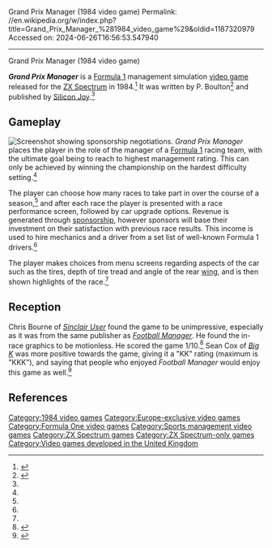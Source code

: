 Grand Prix Manager (1984 video game)
Permalink: //en.wikipedia.org/w/index.php?title=Grand_Prix_Manager_%281984_video_game%29&oldid=1187320979
Accessed on: 2024-06-26T16:56:53.547940



------
Grand Prix Manager (1984 video game)
{{about|the 1984 ZX Spectrum game|the 1995 Windows game|Grand Prix Manager}}
{{Infobox video game
|title          = Grand Prix Manager
|image          = GPM loading.png
|caption        = Loading screen
|publisher      = [[Silicon Joy]]
|writer         = P. Boulton
|released       = {{vgrelease|EU|1984}}
|genre          = [[Simulation game|Management simulation]]
|modes          = [[Single-player video game|Single-player]]
|platforms      = [[ZX Spectrum]]
}}

'''''Grand Prix Manager''''' is a [[Formula 1]] management simulation [[video game]] released for the [[ZX Spectrum]] in 1984.<ref name="wos">{{Cite web|url=http://www.worldofspectrum.org/infoseekid.cgi?id=0002119|title=Grand Prix Manager - World of Spectrum|publisher=[[World of Spectrum]]|access-date=2009-12-21}}</ref> It was written by  P. Boulton<ref>{{cite video game
|title = Grand Prix Manager|developer =P. Boulton|publisher =Silicon Joy|date =1984| platform =[[ZX Spectrum]]| level =Loading Screen}}</ref> and published by [[Addictive Games|Silicon Joy]].<ref name="wos" />

==Gameplay==
[[Image:GrandPrixManagerscreen.gif|thumb|left|Screenshot showing sponsorship negotiations.]]
''Grand Prix Manager'' places the player in the role of the manager of a [[Formula 1]] racing team, with the ultimate goal being to reach to highest management rating. This can only be achieved by winning the championship on the hardest difficulty setting.<ref name="bigK"/>

The player can choose how many races to take part in over the course of a season,<ref name="bigK" /> and after each race the player is presented with a race performance screen, followed by car upgrade options. Revenue is generated through [[sponsorship]], however sponsors will base their investment on their satisfaction with previous race results. This income is used to hire mechanics and a driver from a set list of well-known Formula 1 drivers.<ref name="sincuser" />

The player makes choices from menu screens regarding aspects of the car such as the tires, depth of tire tread and angle of the rear [[Formula 1 car#Wings|wing]], and is then shown highlights of the race.<ref name="sincuser" />

==Reception==
Chris Bourne of ''[[Sinclair User]]'' found the game to be unimpressive, especially as it was from the same publisher as ''[[Football Manager (1982 series)|Football Manager]]''. He found the in-race graphics to be motionless. He scored the game 1/10.<ref name="sincuser">{{Cite journal|date=March 1985|author=Bourne, Chris|title=Grand Prix Manager|journal=[[Sinclair User]]|issue=36|pages=40}}</ref> Sean Cox of ''[[Big K (magazine)|Big K]]'' was more positive towards the game, giving it a "KK" rating (maximum is "KKK"), and saying that people who enjoyed ''Football Manager'' would enjoy this game as well.<ref name="bigK">{{Cite journal|date=February 1985|author=Cox, Sean|title=Grand Prix Manager|journal=[[Big K (magazine)|Big K]]|issue=11|pages=16}}</ref>

==References==
{{reflist}}

{{Formula One games}}

[[Category:1984 video games]]
[[Category:Europe-exclusive video games]]
[[Category:Formula One video games]]
[[Category:Sports management video games]]
[[Category:ZX Spectrum games]]
[[Category:ZX Spectrum-only games]]
[[Category:Video games developed in the United Kingdom]]